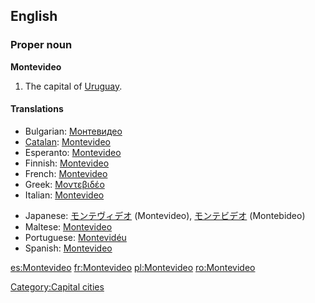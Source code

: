 {{wikipedia}}
==English==

===Proper noun===
'''Montevideo'''

# The capital of [[Uruguay]].

====Translations====
{{top}}
*Bulgarian: [[Монтевидео]]
*[[Catalan]]: [[#Catalan|Montevideo]]
*Esperanto: [[#Esperanto|Montevideo]]
*Finnish: [[#Finnish|Montevideo]]
*French: [[#French|Montevideo]]
*Greek: [[Μοντεβιδέο]]
*Italian: [[Montevideo#Italian|Montevideo]]
{{mid}}
*Japanese: [[モンテヴィデオ]] (Montevideo), [[モンテビデオ]] (Montebideo)
*Maltese: [[#Maltese|Montevideo]]
*Portuguese: [[Montevidéu]]
*Spanish: [[#Spanish|Montevideo]]
{{bottom}}

[[Category:Capital cities]]

[[es:Montevideo]]
[[fr:Montevideo]]
[[pl:Montevideo]]
[[ro:Montevideo]]
